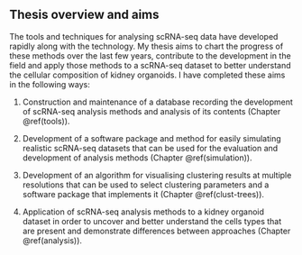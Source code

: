 ## Thesis overview and aims {#intro-overview}

The tools and techniques for analysing scRNA-seq data have developed rapidly
along with the technology. My thesis aims to chart the progress of these
methods over the last few years, contribute to the development in the field and
apply those methods to a scRNA-seq dataset to better understand the cellular
composition of kidney organoids. I have completed these aims in the following
ways:

1. Construction and maintenance of a database recording the development of
   scRNA-seq analysis methods and analysis of its contents
   (Chapter \@ref(tools)).

2. Development of a software package and method for easily simulating realistic
   scRNA-seq datasets that can be used for the evaluation and development of
   analysis methods (Chapter \@ref(simulation)).

3. Development of an algorithm for visualising clustering results at multiple
   resolutions that can be used to select clustering parameters and a software
   package that implements it (Chapter \@ref(clust-trees)).

4. Application of scRNA-seq analysis methods to a kidney organoid dataset in
   order to uncover and better understand the cells types that are present and
   demonstrate differences between approaches (Chapter \@ref(analysis)).
